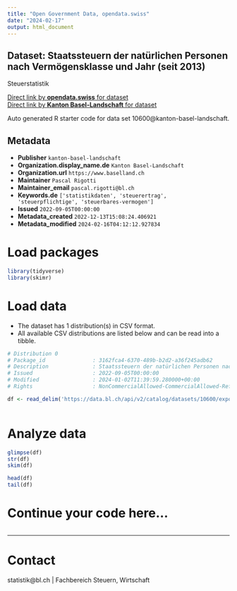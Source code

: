 ```yaml
---
title: "Open Government Data, opendata.swiss"
date: "2024-02-17"
output: html_document
---
```


## Dataset: Staatssteuern der natürlichen Personen nach Vermögensklasse und Jahr (seit 2013)

Steuerstatistik

[Direct link by **opendata.swiss** for dataset](https://opendata.swiss/de/dataset/staatssteuern-der-naturlichen-personen-nach-vermogensklasse-und-jahr-ab-2013)<br>
[Direct link by **Kanton Basel-Landschaft** for dataset](https://data.bl.ch/explore/dataset/10600/)

Auto generated R starter code for data set 10600@kanton-basel-landschaft.

## Metadata

- **Publisher** `kanton-basel-landschaft`
- **Organization.display_name.de** `Kanton Basel-Landschaft`
- **Organization.url** `https://www.baselland.ch`
- **Maintainer** `Pascal Rigotti`
- **Maintainer_email** `pascal.rigotti@bl.ch`
- **Keywords.de** `['statistikdaten', 'steuerertrag', 'steuerpflichtige', 'steuerbares-vermogen']`
- **Issued** `2022-09-05T00:00:00`
- **Metadata_created** `2022-12-13T15:08:24.406921`
- **Metadata_modified** `2024-02-16T04:12:12.927834`


# Load packages

```r

library(tidyverse)
library(skimr)

```

# Load data

-   The dataset has 1 distribution(s) in CSV format.
-   All available CSV distributions are listed below and can be read into a tibble.

```r

# Distribution 0
# Package_id               : 3162fca4-6370-489b-b2d2-a36f245adb62
# Description              : Staatssteuern der natürlichen Personen nach Vermögensklasse und Jahr (seit 2013) (csv)
# Issued                   : 2022-09-05T00:00:00
# Modified                 : 2024-01-02T11:39:59.280000+00:00
# Rights                   : NonCommercialAllowed-CommercialAllowed-ReferenceRequired

df <- read_delim('https://data.bl.ch/api/v2/catalog/datasets/10600/exports/csv')



```

# Analyze data

```r

glimpse(df)
str(df)
skim(df)

head(df)
tail(df)

```

# Continue your code here...

```r

```

------------------------------------------------------------------------

# Contact

statistik@bl.ch | Fachbereich Steuern, Wirtschaft
